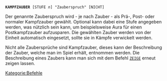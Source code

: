 <tt>'''KAMPFZAUBER''' [STUFE ''n''] "Zauberspruch" [NICHT]</tt>

Der genannte Zauberspruch wird - je nach Zauber - als Prä-, Post- oder normaler Kampfzauber gewählt. Optional kann dabei eine Stufe angegeben werden, was nützlich sein kann, um beispielsweise Aura für einen Postkampfzauber aufzusparen. Die gewählten Zauber werden von der Einheit automatisch eingesetzt, sollte sie in Kämpfe verwickelt werden.

Nicht alle Zaubersprüche sind Kampfzauber, dieses kann der Beschreibung der Zauber, welche man im Spiel erhält, entnommen werden. Die Beschreibung eines Zaubers kann man sich mit dem Befehl <tt>[[ZEIGE]]</tt> erneut zeigen lassen.

[[Kategorie:Befehle]]